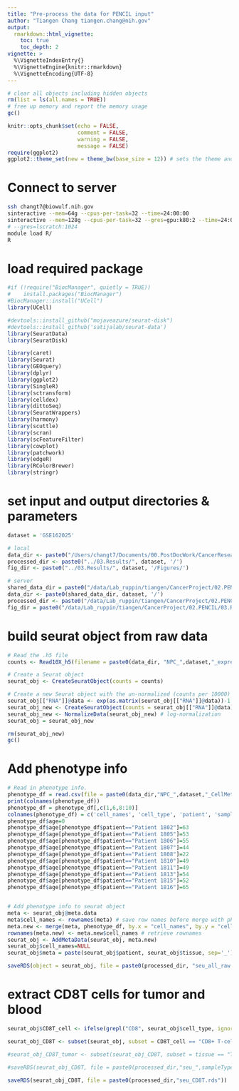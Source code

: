 ```yaml
---
title: "Pre-process the data for PENCIL input"
author: "Tiangen Chang tiangen.chang@nih.gov"
output: 
  rmarkdown::html_vignette:
    toc: true
    toc_depth: 2
vignette: >
  %\VignetteIndexEntry{}
  %\VignetteEngine{knitr::rmarkdown}
  %\VignetteEncoding{UTF-8}
---
```



```r
# clear all objects including hidden objects
rm(list = ls(all.names = TRUE)) 
# free up memory and report the memory usage
gc()
```


```r
knitr::opts_chunk$set(echo = FALSE,
                      comment = FALSE, 
                      warning = FALSE, 
                      message = FALSE)
require(ggplot2)
ggplot2::theme_set(new = theme_bw(base_size = 12)) # sets the theme and axis font size
```

# Connect to server
```bash
ssh changt7@biowulf.nih.gov
sinteractive --mem=64g --cpus-per-task=32 --time=24:00:00
sinteractive --mem=128g --cpus-per-task=32 --gres=gpu:k80:2 --time=24:00:00
# --gres=lscratch:1024
module load R/
R

```

# load required package
```r
#if (!require("BiocManager", quietly = TRUE))
#    install.packages("BiocManager")
#BiocManager::install("UCell")
library(UCell)

#devtools::install_github("mojaveazure/seurat-disk")
#devtools::install_github('satijalab/seurat-data')
library(SeuratData)
library(SeuratDisk)

library(caret)
library(Seurat)
library(GEOquery)
library(dplyr)
library(ggplot2)
library(SingleR)
library(sctransform)
library(celldex)
library(dittoSeq)
library(SeuratWrappers)
library(harmony)
library(scuttle)
library(scran)
library(scFeatureFilter)
library(cowplot)
library(patchwork)
library(edgeR)
library(RColorBrewer)
library(stringr)

```

# set input and output directories & parameters
```r

dataset = 'GSE162025'

# local
data_dir <- paste0("/Users/changt7/Documents/00.PostDocWork/CancerResearch/01.Projects/00.Collaborating_projects/05.PENCIL/02.Input/", dataset, '/')
processed_dir <- paste0("../03.Results/", dataset, '/')
fig_dir <- paste0("../03.Results/", dataset, '/Figures/')

# server
shared_data_dir = paste0("/data/Lab_ruppin/tiangen/CancerProject/02.PENCIL/02.Input/")
data_dir <- paste0(shared_data_dir, dataset, '/')
processed_dir <- paste0("/data/Lab_ruppin/tiangen/CancerProject/02.PENCIL/03.Results/", dataset, '/')
fig_dir = paste0("/data/Lab_ruppin/tiangen/CancerProject/02.PENCIL/03.Results/", dataset, "/Figures/")

```

# build seurat object from raw data
```r

# Read the .h5 file
counts <- Read10X_h5(filename = paste0(data_dir, "NPC_",dataset,"_expression.h5"))

# Create a Seurat object
seurat_obj <- CreateSeuratObject(counts = counts)

# Create a new Seurat object with the un-normalized (counts per 10000) as counts
seurat_obj[["RNA"]]@data <- exp(as.matrix(seurat_obj[["RNA"]]@data))-1 
seurat_obj_new <- CreateSeuratObject(counts = seurat_obj[["RNA"]]@data) # un-normalized data 
seurat_obj_new <- NormalizeData(seurat_obj_new) # log-normalization
seurat_obj = seurat_obj_new

rm(seurat_obj_new)
gc()

```


# Add phenotype info
```r

# Read in phenotype info.
phenotype_df = read.csv(file = paste0(data_dir,"NPC_",dataset,"_CellMetainfo_table.tsv"), sep='\t')
print(colnames(phenotype_df))
phenotype_df = phenotype_df[,c(1,6,8:10)]
colnames(phenotype_df) = c('cell_names', 'cell_type', 'patient', 'sample', 'tissue')
phenotype_df$age=0
phenotype_df$age[phenotype_df$patient=="Patient 1802"]=63
phenotype_df$age[phenotype_df$patient=="Patient 1805"]=53
phenotype_df$age[phenotype_df$patient=="Patient 1806"]=55
phenotype_df$age[phenotype_df$patient=="Patient 1807"]=44
phenotype_df$age[phenotype_df$patient=="Patient 1808"]=22
phenotype_df$age[phenotype_df$patient=="Patient 1810"]=49
phenotype_df$age[phenotype_df$patient=="Patient 1811"]=49
phenotype_df$age[phenotype_df$patient=="Patient 1813"]=54
phenotype_df$age[phenotype_df$patient=="Patient 1815"]=52
phenotype_df$age[phenotype_df$patient=="Patient 1816"]=65


# Add phenotype info to seurat object
meta <- seurat_obj@meta.data
meta$cell_names <- rownames(meta) # save row names before merge with phenotype data
meta.new <- merge(meta, phenotype_df, by.x = "cell_names", by.y = "cell_names")
rownames(meta.new) <- meta.new$cell_names # retrieve rownames 
seurat_obj <- AddMetaData(seurat_obj, meta.new)
seurat_obj$cell_names=NULL
seurat_obj$meta = paste(seurat_obj$patient, seurat_obj$tissue, sep='_')

saveRDS(object = seurat_obj, file = paste0(processed_dir, "seu_all_raw.rds")) 

```


# extract CD8T cells for tumor and blood
```r

seurat_obj$CD8T_cell <- ifelse(grepl("CD8", seurat_obj$cell_type, ignore.case = TRUE), "CD8+ T-cells", "Other")

seurat_obj_CD8T <- subset(seurat_obj, subset = CD8T_cell == "CD8+ T-cells")

#seurat_obj_CD8T_tumor <- subset(seurat_obj_CD8T, subset = tissue == "Tumor") # contain both tumor and 

#saveRDS(seurat_obj_CD8T, file = paste0(processed_dir,"seu_",sampleType_name,"_CD8T.rds"))

saveRDS(seurat_obj_CD8T, file = paste0(processed_dir,"seu_CD8T.rds"))

```


